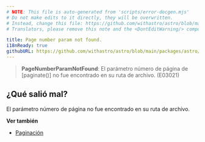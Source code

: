 ```yaml
---
# NOTE: This file is auto-generated from 'scripts/error-docgen.mjs'
# Do not make edits to it directly, they will be overwritten.
# Instead, change this file: https://github.com/withastro/astro/blob/main/packages/astro/src/core/errors/errors-data.ts
# Translators, please remove this note and the <DontEditWarning/> component.

title: Page number param not found.
i18nReady: true
githubURL: https://github.com/withastro/astro/blob/main/packages/astro/src/core/errors/errors-data.ts
---
```


> **PageNumberParamNotFound**: El parámetro número de página de [paginate()] no fue encontrado en su ruta de archivo. (E03021)

## ¿Qué salió mal?
El parámetro número de página no fue encontrado en su ruta de archivo.

**Ver también**
-  [Paginación](/es/core-concepts/routing/#paginación)
